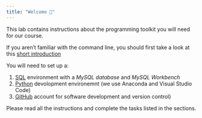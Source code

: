 ```yaml
---
title: "Welcome 👋"
---
```


This lab contains instructions about the programming toolkit you will need for our course. 

:::{.callout-tip}
If you aren't familiar with the command line, you should first take a look at this [short introduction](/cli.qmd)
:::

You will need to set up a:

1. [SQL](/sql.qmd) environment with a *MySQL database* and *MySQL Workbench*
2. [Python](/python.qmd) devolopment environemnt (we use Anaconda and Visual Studio Code)
3. [GitHub](/github.qmd) account for software development and version control)

Please read all the instructions and complete the tasks listed in the sections. 

